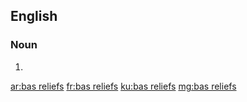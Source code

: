 ==English==

===Noun===
{{head|en|plural}}

# {{plural of|bas relief|lang=en}}

[[ar:bas reliefs]]
[[fr:bas reliefs]]
[[ku:bas reliefs]]
[[mg:bas reliefs]]